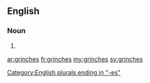 ==English==

===Noun===
{{head|en}}

# {{plural of|grinch}}

[[Category:English plurals ending in "-es"]]

[[ar:grinches]]
[[fr:grinches]]
[[my:grinches]]
[[sv:grinches]]
